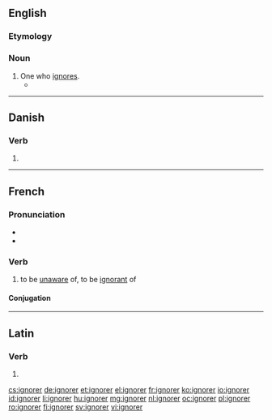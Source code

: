 ==English==

===Etymology===
{{suffix|ignore|er}}

===Noun===
{{en-noun}}

# One who [[ignore]]s.
#* {{quote-news|year=2008|date=January 20|author=Lauren Fox|title=Political Football|work=New York Times|url=http://www.nytimes.com/2008/01/20/opinion/20fox.html
|passage=THESE days it seems to me, a passionate '''ignorer''' of football, that all anyone can talk about around here are the Green Bay Packers. }}

----

==Danish==

===Verb===
{{head|da|verb|head=ignorer ''or'' ignorér}}

# {{imperative of|ignorere|lang=da}}

----

==French==

===Pronunciation===
* {{IPA|/iɲɔʁe/|lang=fr}}
* {{audio|Fr-ignorer.ogg|audio|lang=fr}}

===Verb===
{{fr-verb}}

# to be [[unaware]] of, to be [[ignorant]] of

====Conjugation====
{{fr-conj-er|ignor|avoir}}

----

==Latin==

===Verb===
{{la-verb-form|īgnōrer}}

# {{conjugation of|īgnōrō||1|s|pres|pass|sub|lang=la}}

[[cs:ignorer]]
[[de:ignorer]]
[[et:ignorer]]
[[el:ignorer]]
[[fr:ignorer]]
[[ko:ignorer]]
[[io:ignorer]]
[[id:ignorer]]
[[li:ignorer]]
[[hu:ignorer]]
[[mg:ignorer]]
[[nl:ignorer]]
[[oc:ignorer]]
[[pl:ignorer]]
[[ro:ignorer]]
[[fi:ignorer]]
[[sv:ignorer]]
[[vi:ignorer]]